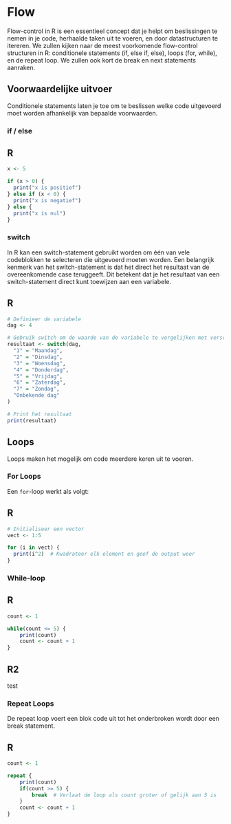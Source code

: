 # Flow  

Flow-control in R is een essentieel concept dat je helpt om beslissingen te nemen in je code, herhaalde taken uit te voeren, en door datastructuren te itereren. We zullen kijken naar de meest voorkomende flow-control structuren in R: conditionele statements (if, else if, else), loops (for, while), en de repeat loop. We zullen ook kort de break en next statements aanraken.

## Voorwaardelijke uitvoer 
Conditionele statements laten je toe om te beslissen welke code uitgevoerd moet worden afhankelijk van bepaalde voorwaarden.

### if / else 

<div class='panel-tabset'> 
## R
```R
x <- 5

if (x > 0) {
  print("x is positief")
} else if (x < 0) {
  print("x is negatief")
} else {
  print("x is nul")
} 
```   
</div>

### switch

In R kan een switch-statement gebruikt worden om één van vele codeblokken te selecteren die uitgevoerd moeten worden. Een belangrijk kenmerk van het switch-statement is dat het direct het resultaat van de overeenkomende case teruggeeft. Dit betekent dat je het resultaat van een switch-statement direct kunt toewijzen aan een variabele. 

<div class='panel-tabset'> 
## R
```r
# Definieer de variabele
dag <- 4

# Gebruik switch om de waarde van de variabele te vergelijken met verschillende gevallen
resultaat <- switch(dag,
  "1" = "Maandag",
  "2" = "Dinsdag",
  "3" = "Woensdag",
  "4" = "Donderdag",
  "5" = "Vrijdag",
  "6" = "Zaterdag",
  "7" = "Zondag",
  "Onbekende dag"
)

# Print het resultaat
print(resultaat)

```
</div>

## Loops
Loops maken het mogelijk om code meerdere keren uit te voeren.

### For Loops
Een `for`-loop werkt als volgt: 

<div class='panel-tabset'> 
## R
```R
# Initialiseer een vector
vect <- 1:5

for (i in vect) {
  print(i^2)  # Kwadrateer elk element en geef de output weer 
}
```   
</div>

### While-loop

<div class='panel-tabset'> 
## R
```R
count <- 1

while(count <= 5) {
    print(count)
    count <- count + 1
}

```

## R2
test
</div>

### Repeat Loops

De repeat loop voert een blok code uit tot het onderbroken wordt door een break statement.

<div class='panel-tabset'> 
## R
```R
count <- 1

repeat {
    print(count)
    if(count >= 5) {
        break  # Verlaat de loop als count groter of gelijk aan 5 is
    }
    count <- count + 1
}
```
</div>
